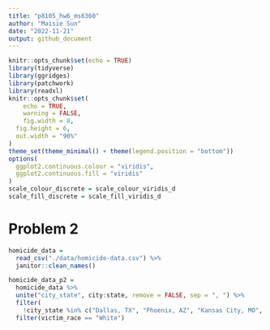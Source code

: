 ```yaml
---
title: "p8105_hw6_ms6360"
author: "Maisie Sun"
date: "2022-11-21"
output: github_document
---
```


```r
knitr::opts_chunk$set(echo = TRUE)
library(tidyverse)
library(ggridges)
library(patchwork)
library(readxl)
knitr::opts_chunk$set(
	echo = TRUE,
	warning = FALSE,
	fig.width = 8, 
  fig.height = 6,
  out.width = "90%"
)
theme_set(theme_minimal() + theme(legend.position = "bottom"))
options(
  ggplot2.continuous.colour = "viridis",
  ggplot2.continuous.fill = "viridis"
)
scale_colour_discrete = scale_colour_viridis_d
scale_fill_discrete = scale_fill_viridis_d
```

# Problem 2

```r
homicide_data = 
  read_csv("./data/homicide-data.csv") %>%
  janitor::clean_names()
```

```r
homicide_data_p2 = 
  homicide_data %>%
  unite("city_state", city:state, remove = FALSE, sep = ", ") %>%
  filter(
    !city_state %in% c("Dallas, TX", "Phoenix, AZ", "Kansas City, MO", "Tulsa, AL",)) %>%
  filter(victim_race == "White")
  
```

